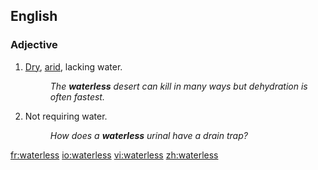 ==English==

===Adjective===
{{en-adj|-}}

#[[dry|Dry]], [[arid]], lacking water.
#:''The '''waterless''' desert can kill in many ways but dehydration is often fastest.''
#Not requiring water.
#:''How does a '''waterless''' urinal have a drain trap?''

[[fr:waterless]]
[[io:waterless]]
[[vi:waterless]]
[[zh:waterless]]